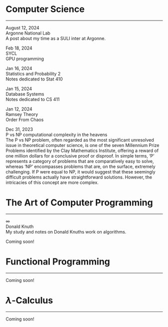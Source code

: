 <h1 class=post>Computer Science</h1>
<hr/>

<!-- <span class='meta'>Feb 18, 2024</span><br/>
<a href="DavidMarr.qmd#" style="text-decoration: none;">The Final Commit</a><br/>
Wrapping Up at UIUC Computer Science -->

<!-- <span class='meta'>May 18, 2024</span><br/>
<a href="myStory.qmd#" style="text-decoration: none;">Why computer science?</a><br/> To my family. -->

<span class='meta'>August 12, 2024</span><br/>
<a href="" style="text-decoration: none;">Argonne National Lab</a><br/> A post about my time as a SULI inter at Argonne.


<!-- <span class='meta'>Feb 18, 2024</span><br/>
<a href="DavidMarr.qmd#" style="text-decoration: none;">VISION</a><br/>
David Marr Technology -->

<span class='meta'>Feb 18, 2024</span><br/>
<a href="/SYCL/mainSycl.qmd#" style="text-decoration: none;">SYCL</a><br/>
GPU programming 

<span class='meta'>Jan 16, 2024</span><br/>
<a href="/probStats/stat410.qmd#" style="text-decoration: none;">Statistics and Probability 2</a><br/>
Notes dedicated to Stat 410 

<span class='meta'>Jan 15, 2024</span><br/>
<a href="/CS411/cs411.qmd#" style="text-decoration: none;">Database Systems</a><br/>
Notes dedicated to CS 411

<span class='meta'>Jan 12, 2024</span><br/>
<a href="ramsey3.qmd#ramsey3" style="text-decoration: none;">Ramsey Theory</a><br/>
Order From Chaos

<!-- <span class='meta'>Nov 22, 2023</span><br/>
<a href="/CS421/cs421.qmd#c2421" style="text-decoration: none;">Progrmg Languages & Compilers</a><br/>
Notes dedicated to CS 421 -->

<!-- <span class="meta">Dec 31, 2023</span><br/>
<a href="lab1a.qmd#lab1a" style="text-decoration: none;">Neural Networks</a><br/>
Initially, neural networks were met with skepticism. However, a dedicated few persevered, pushing the boundaries of artificial intelligence. Their relentless pursuit and innovation turned a once-doubtful idea into a groundbreaking reality. Today, their work stands as a testament to human ingenuity, having significantly transformed technology and our understanding of machine learning. -->

<!-- <span class="meta">Dec 31, 2023</span><br/>
<a href="lab1a.qmd#lab1a" style="text-decoration: none;">The story of out time</a><br/>
Llama2: Open Foundation and Fine-Tuned Chat Models." This post offers a comprehensive and engaging analysis of LLMs, starting from their foundational concepts to their complex mechanisms of learning from extensive datasets to mimic human language. We delve into the intricacies of the Llama2 model, discussing its innovative approaches in open foundation training and the nuances of its fine-tuning for chat applications. Our journey through this post not only highlights the transformative impact of LLMs across various sectors but also addresses the ethical dilemmas and potential future advancements in this field. -->

<span class="meta">Dec 31, 2023</span><br/>
<a href="/Blog/pvsnp.qmd" style="text-decoration: none;">P vs NP computational complexity in the heavens</a><br/>
The P vs NP problem, often regarded as the most significant unresolved issue in theoretical computer science, is one of the seven Millennium Prize Problems identified by the Clay Mathematics Institute, offering a reward of one million dollars for a conclusive proof or disproof. In simple terms, 'P' represents a category of problems that are comparatively easy to solve, whereas 'NP' encompasses problems that are, on the surface, extremely challenging. If P were equal to NP, it would suggest that these seemingly difficult problems actually have straightforward solutions. However, the intricacies of this concept are more complex.


<h1 class=post>The Art of Computer Programming</h1>
<hr/>
<span class="meta">$\infty$</span><br/>
<a href="" style="text-decoration: none;">Donald Knuth</a><br/>
My study and notes on Donald Knuths work on algorithms.

Coming soon!

<!-- ![](/images/dk.webp){.lightbox width=60%} -->


<h1 class=post>Functional Programming</h1>
<hr/>

Coming soon!

<h1 class=post>$\lambda$-Calculus</h1>
<hr/>

Coming soon!
